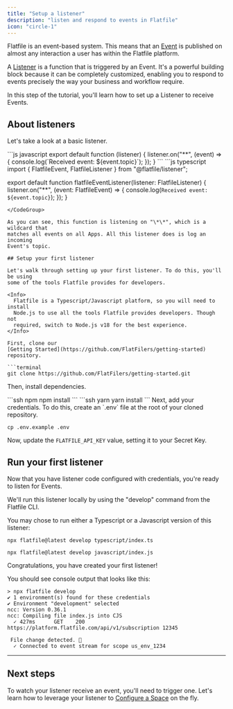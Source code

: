 ```yaml
---
title: "Setup a listener"
description: "listen and respond to events in Flatfile"
icon: "circle-1"
---
```


<Snippet file="shared/dxpbanner.mdx" />

Flatfile is an event-based system. This means that an
[Event](/learning-center/concepts/events) is published on almost any interaction a
user has within the Flatfile platform.

A [Listener](/learning-center/concepts/listeners) is a function that is triggered by an
Event. It's a powerful building block because it can be completely customized,
enabling you to respond to events precisely the way your business and workflow
require.

In this step of the tutorial, you'll learn how to set up a Listener to receive
Events.

## About listeners

Let's take a look at a basic listener.

<CodeGroup>
```js javascript
export default function (listener) {
  listener.on("**", (event) => {
    console.log(`Received event: ${event.topic}`);
  });
}
```
```js typescript
import { FlatfileEvent, FlatfileListener } from "@flatfile/listener";

export default function flatfileEventListener(listener: FlatfileListener) {
  listener.on("**", (event: FlatfileEvent) => {
    console.log(`Received event: ${event.topic}`);
  });
}
```
</CodeGroup>

As you can see, this function is listening on "\*\*", which is a wildcard that
matches all events on all Apps. All this listener does is log an incoming
Event's topic.

## Setup your first listener

Let's walk through setting up your first listener. To do this, you'll be using
some of the tools Flatfile provides for developers.

<Info>
  Flatfile is a Typescript/Javascript platform, so you will need to install
  Node.js to use all the tools Flatfile provides developers. Though not
  required, switch to Node.js v18 for the best experience.
</Info>

First, clone our
[Getting Started](https://github.com/FlatFilers/getting-started) repository.

```terminal
git clone https://github.com/FlatFilers/getting-started.git
```

Then, install dependencies.

<CodeGroup>
```ssh npm
npm install
```
```ssh yarn
yarn install
```

</CodeGroup>
Next, add your credentials. To do this, create an `.env` file at the root of your cloned repository.

```ssh
cp .env.example .env
```

Now, update the `FLATFILE_API_KEY` value, setting it to your Secret Key.

## Run your first listener

Now that you have listener code configured with credentials, you're ready to
listen for Events.

We'll run this listener locally by using the "develop" command from the Flatfile
CLI.

You may chose to run either a Typescript or a Javascript version of this
listener:

<CodeGroup>

```terminal ts listener
npx flatfile@latest develop typescript/index.ts
```

```terminal js listener
npx flatfile@latest develop javascript/index.js
```

</CodeGroup>

Congratulations, you have created your first listener!

You should see console output that looks like this:

```ssh console
> npx flatfile develop
✔ 1 environment(s) found for these credentials
✔ Environment "development" selected
ncc: Version 0.36.1
ncc: Compiling file index.js into CJS
  ✓ 427ms      GET    200 https://platform.flatfile.com/api/v1/subscription 12345

 File change detected. 🚀
  ✓ Connected to event stream for scope us_env_1234
```

---

## Next steps

To watch your listener receive an event, you'll need to trigger one. Let's learn
how to leverage your listener to
[Configure a Space](/learning-center/tutorials/projects/meet-the-workbook) on the fly.
